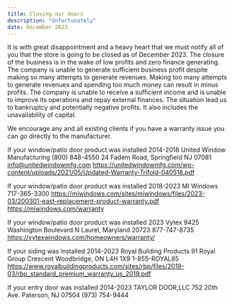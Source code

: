 ```yaml
---
title: Closing our doors
description: "Unfortunately"
date: December 2023
---
```


It is with great disappointment and a heavy heart that we must notify all of you that the store is going to be closed as of December 2023. The closure of the business is in the wake of low profits and zero finance generating. The company is unable to generate sufficient business profit despite making so many attempts to generate revenues. Making too many attempts to generate revenues and spending too much money can result in minus profits. The company is unable to receive a sufficient income and is unable to improve its operations and repay external finances. The situation lead us to bankruptcy and potentially negative profits. It also includes the unavailability of capital.

We encourage any and all existing clients if you have a warranty issue you can go directly to the manufacturer.

If your window/patio door product was installed 2014-2018
United Window Manufacturing
(800) 848-4550
24 Fadem Road, Springfield NJ 07081
info@unitedwindowmfg.com
https://unitedwindowmfg.com/wp-content/uploads/2021/05/Updated-Warranty-Trifold-040518.pdf

If your window/patio door product was installed 2018-2023
MI Windows
717-365-3300
https://miwindows.com/sites/miwindows/files/2023-03/200301-east-replacement-product-warranty.pdf
https://miwindows.com/warranty

If your window/patio door product was installed 2023
Vytex 
9425 Washington Boulevard N
Laurel, Maryland 20723
877-747-8735
https://vytexwindows.com/homeowners/warranty/

If your siding was installed 2014-2023
Royal Building Products
91 Royal Group Crescent
Woodbridge, ON L4H 1X9
1-855-ROYAL85
https://www.royalbuildingproducts.com/sites/rbp/files/2019-03/rbp_standard_premium_warranty_us_2019.pdf

If your entry door was installed 2014-2023
TAYLOR DOOR,LLC
752 20th Ave.
Paterson, NJ 07504
(973) 754-9444
